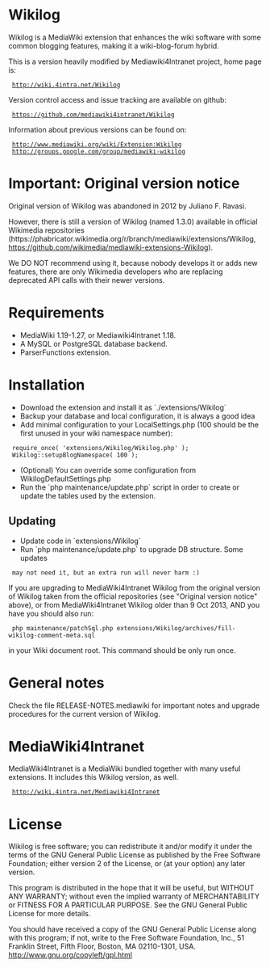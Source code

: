 = Wikilog =

Wikilog is a MediaWiki extension that enhances the wiki software with some
common blogging features, making it a wiki-blog-forum hybrid.

This is a version heavily modified by Mediawiki4Intranet project, home page is:

  http://wiki.4intra.net/Wikilog

Version control access and issue tracking are available on github:

  https://github.com/mediawiki4intranet/Wikilog

Information about previous versions can be found on:

  http://www.mediawiki.org/wiki/Extension:Wikilog
  http://groups.google.com/group/mediawiki-wikilog

= Important: Original version notice =

Original version of Wikilog was abandoned in 2012 by Juliano F. Ravasi.

However, there is still a version of Wikilog (named 1.3.0) available in official
Wikimedia repositories (https://phabricator.wikimedia.org/r/branch/mediawiki/extensions/Wikilog,
https://github.com/wikimedia/mediawiki-extensions-Wikilog).

We DO NOT recommend using it, because nobody develops it or adds new features,
there are only Wikimedia developers who are replacing deprecated API calls with
their newer versions.

= Requirements =

* MediaWiki 1.19-1.27, or Mediawiki4Intranet 1.18.
* A MySQL or PostgreSQL database backend.
* ParserFunctions extension.

= Installation =

* Download the extension and install it as `./extensions/Wikilog`
* Backup your database and local configuration, it is always a good idea
* Add minimal configuration to your LocalSettings.php (100 should be the first unused in your wiki namespace number):
  require_once( 'extensions/Wikilog/Wikilog.php' );
  Wikilog::setupBlogNamespace( 100 );
* (Optional) You can override some configuration from WikilogDefaultSettings.php
* Run the `php maintenance/update.php` script in order to create or update the tables used by the extension.

== Updating ==

* Update code in `extensions/Wikilog`
* Run `php maintenance/update.php` to upgrade DB structure. Some updates
  may not need it, but an extra run will never harm :)

If you are upgrading to MediaWiki4Intranet Wikilog from the original version of Wikilog
taken from the official repositories (see "Original version notice" above), or from
MediaWiki4Intranet Wikilog older than 9 Oct 2013, AND you have you should also run:

  php maintenance/patchSql.php extensions/Wikilog/archives/fill-wikilog-comment-meta.sql

in your Wiki document root. This command should be only run once.

= General notes =

Check the file RELEASE-NOTES.mediawiki for important notes and upgrade procedures for the current version of Wikilog.

= MediaWiki4Intranet =

MediaWiki4Intranet is a MediaWiki bundled together with many useful extensions.
It includes this Wikilog version, as well.

  http://wiki.4intra.net/Mediawiki4Intranet

= License =

Wikilog is free software; you can redistribute it and/or modify
it under the terms of the GNU General Public License as published by
the Free Software Foundation; either version 2 of the License, or
(at your option) any later version.

This program is distributed in the hope that it will be useful,
but WITHOUT ANY WARRANTY; without even the implied warranty of
MERCHANTABILITY or FITNESS FOR A PARTICULAR PURPOSE. See the
GNU General Public License for more details.

You should have received a copy of the GNU General Public License along
with this program; if not, write to the Free Software Foundation, Inc.,
51 Franklin Street, Fifth Floor, Boston, MA 02110-1301, USA.
http://www.gnu.org/copyleft/gpl.html
